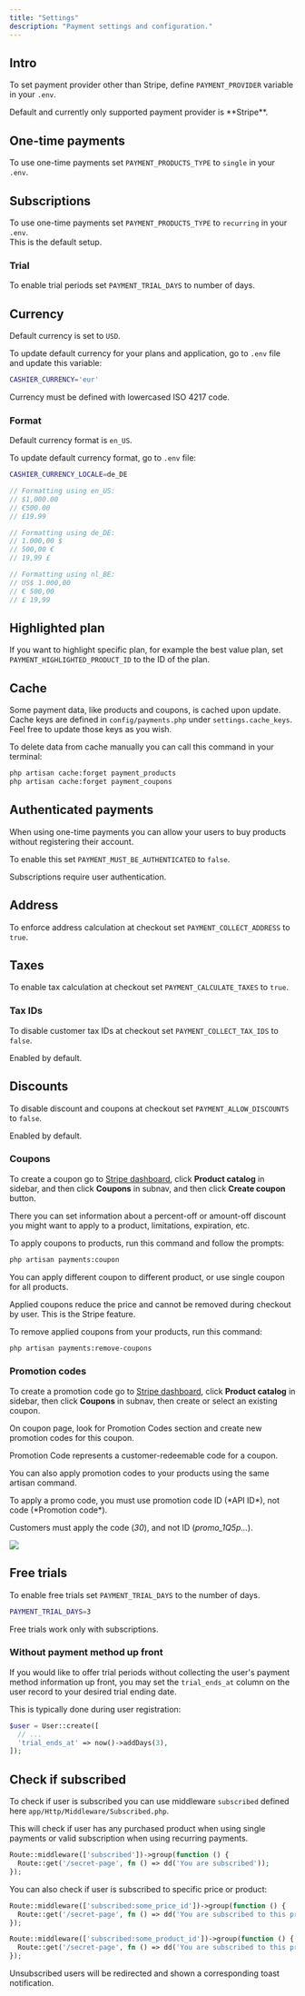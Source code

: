 ```yaml
---
title: "Settings"
description: "Payment settings and configuration."
---
```



## Intro

To set payment provider other than Stripe, define `PAYMENT_PROVIDER` variable in your `.env`.

<Info>
  Default and currently only supported payment provider is **Stripe**.
</Info>

## One-time payments

To use one-time payments set `PAYMENT_PRODUCTS_TYPE` to `single` in your `.env`.<br />

## Subscriptions

To use one-time payments set `PAYMENT_PRODUCTS_TYPE` to `recurring` in your `.env`.<br />
This is the default setup.

### Trial

To enable trial periods set `PAYMENT_TRIAL_DAYS` to number of days.

## Currency

Default currency is set to `USD`.

To update default currency for your plans and application, go to `.env` file and update this variable:

```bash
CASHIER_CURRENCY='eur'
```

<Warning>Currency must be defined with lowercased ISO 4217 code.</Warning>

### Format

Default currency format is `en_US`.

To update default currency format, go to `.env` file:

```bash
CASHIER_CURRENCY_LOCALE=de_DE
```

```php
// Formatting using en_US:
// $1,000.00
// €500.00
// £19.99

// Formatting using de_DE:
// 1.000,00 $
// 500,00 €
// 19,99 £

// Formatting using nl_BE:
// US$ 1.000,00
// € 500,00
// £ 19,99
```

## Highlighted plan

If you want to highlight specific plan, for example the best value plan, set `PAYMENT_HIGHLIGHTED_PRODUCT_ID` to the ID of the plan.

## Cache

Some payment data, like products and coupons, is cached upon update. Cache keys are defined in `config/payments.php` under `settings.cache_keys`. Feel free to update those keys as you wish.

To delete data from cache manually you can call this command in your terminal:

```bash
php artisan cache:forget payment_products
php artisan cache:forget payment_coupons
```

## Authenticated payments

When using one-time payments you can allow your users to buy products without registering their account.

To enable this set `PAYMENT_MUST_BE_AUTHENTICATED` to `false`.

<Warning>Subscriptions require user authentication.</Warning>

## Address

To enforce address calculation at checkout set `PAYMENT_COLLECT_ADDRESS` to `true`.

## Taxes

To enable tax calculation at checkout set `PAYMENT_CALCULATE_TAXES` to `true`.

### Tax IDs

To disable customer tax IDs at checkout set `PAYMENT_COLLECT_TAX_IDS` to `false`.

Enabled by default.

## Discounts

To disable discount and coupons at checkout set `PAYMENT_ALLOW_DISCOUNTS` to `false`.

Enabled by default.

### Coupons

To create a coupon go to [Stripe dashboard](https://dashboard.stripe.com/), click **Product catalog** in sidebar, and then click **Coupons** in subnav, and then click **Create coupon** button.

There you can set information about a percent-off or amount-off discount you might want to apply to a product, limitations, expiration, etc.

To apply coupons to products, run this command and follow the prompts:

```bash
php artisan payments:coupon
```

You can apply different coupon to different product, or use single coupon for all products.

<Warning>
  Applied coupons reduce the price and cannot be removed during checkout by
  user. This is the Stripe feature.
</Warning>

To remove applied coupons from your products, run this command:

```bash
php artisan payments:remove-coupons
```

### Promotion codes

To create a promotion code go to [Stripe dashboard](https://dashboard.stripe.com/), click **Product catalog** in sidebar, then click **Coupons** in subnav, then create or select an existing coupon.

On coupon page, look for Promotion Codes section and create new promotion codes for this coupon.

Promotion Code represents a customer-redeemable code for a coupon.

You can also apply promotion codes to your products using the same artisan command.

<Info>
  To apply a promo code, you must use promotion code ID (*API ID*), not code
  (*Promotion code*).
</Info>

<Info>Customers must apply the code (*30*), and not ID (*promo_1Q5p...*).</Info>

<Frame>
  <img src="/images/promo-codes.jpg" style={{ borderRadius: "0.5rem" }} />
</Frame>

## Free trials

To enable free trials set `PAYMENT_TRIAL_DAYS` to the number of days.

```bash
PAYMENT_TRIAL_DAYS=3
```

<Warning>Free trials work only with subscriptions.</Warning>

### Without payment method up front

If you would like to offer trial periods without collecting the user's payment method information up front, you may set the `trial_ends_at` column on the user record to your desired trial ending date.

This is typically done during user registration:

```php
$user = User::create([
  // ...
  'trial_ends_at' => now()->addDays(3),
]);
```

## Check if subscribed

To check if user is subscribed you can use middleware `subscribed` defined here `app/Http/Middleware/Subscribed.php`.

This will check if user has any purchased product when using single payments or valid subscription when using recurring payments.

```php
Route::middleware(['subscribed'])->group(function () {
  Route::get('/secret-page', fn () => dd('You are subscribed'));
});
```

You can also check if user is subscribed to specific price or product:

```php
Route::middleware(['subscribed:some_price_id'])->group(function () {
  Route::get('/secret-page', fn () => dd('You are subscribed to this price'));
});

Route::middleware(['subscribed:some_product_id'])->group(function () {
  Route::get('/secret-page', fn () => dd('You are subscribed to this product'));
});
```

<Info>
  Unsubscribed users will be redirected and shown a corresponding toast
  notification.
</Info>
